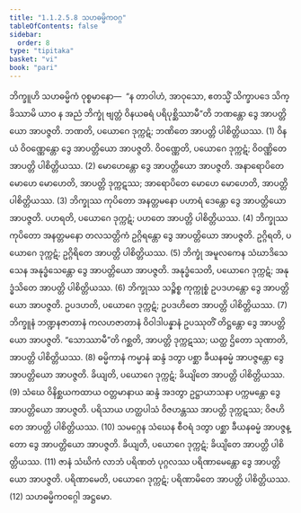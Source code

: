 ```yaml
---
title: "1.1.2.5.8 သဟဓမ္မိကဝဂ္ဂ"
tableOfContents: false
sidebar:
  order: 8
type: "tipitaka"
basket: "vi"
book: "pari"
---
```



<DynamicBreadcrumb />

<Division number="172" book="pari" e="ch" v="5" p="69">

<Paragraph number="462" book="pari">
ဘိက္ခူဟိ သဟဓမ္မိကံ ဝုစ္စမာနော—  “န တာဝါဟံ, အာဝုသော, ဧတသ္မိံ သိက္ခာပဒေ သိက္ခိဿာမိ ယာဝ န အညံ ဘိက္ခုံ ဗျတ္တံ ဝိနယဓရံ ပရိပုစ္ဆိဿာမီ”တိ ဘဏန္တော ဒွေ အာပတ္တိယော အာပဇ္ဇတိ. ဘဏတိ, ပယောဂေ ဒုက္ကဋံ; ဘဏိတေ အာပတ္တိ ပါစိတ္တိယဿ. (1)
</Paragraph>

<Paragraph number="463" book="pari">
ဝိနယံ ဝိဝဏ္ဏေန္တော ဒွေ အာပတ္တိယော အာပဇ္ဇတိ. ဝိဝဏ္ဏေတိ, ပယောဂေ ဒုက္ကဋံ; ဝိဝဏ္ဏိတေ အာပတ္တိ ပါစိတ္တိယဿ. (2)
</Paragraph>

<Paragraph number="464" book="pari">
မောဟေန္တော ဒွေ အာပတ္တိယော အာပဇ္ဇတိ. အနာရောပိတေ မောဟေ မောဟေတိ, အာပတ္တိ ဒုက္ကဋဿ; အာရောပိတေ မောဟေ မောဟေတိ, အာပတ္တိ ပါစိတ္တိယဿ. (3)
</Paragraph>

<Paragraph number="465" book="pari">
ဘိက္ခုဿ ကုပိတော အနတ္တမနော ပဟာရံ ဒေန္တော ဒွေ အာပတ္တိယော အာပဇ္ဇတိ. ပဟရတိ, ပယောဂေ ဒုက္ကဋံ; ပဟတေ အာပတ္တိ ပါစိတ္တိယဿ. (4)
</Paragraph>

<Paragraph number="466" book="pari">
ဘိက္ခုဿ ကုပိတော အနတ္တမနော တလသတ္တိကံ ဥဂ္ဂိရန္တော ဒွေ အာပတ္တိယော အာပဇ္ဇတိ. ဥဂ္ဂိရတိ, ပယောဂေ ဒုက္ကဋံ; ဥဂ္ဂိရိတေ အာပတ္တိ ပါစိတ္တိယဿ. (5)
</Paragraph>

<Paragraph number="467" book="pari">
ဘိက္ခုံ အမူလကေန သံဃာဒိသေသေန အနုဒ္ဓံသေန္တော ဒွေ အာပတ္တိယော အာပဇ္ဇတိ. အနုဒ္ဓံသေတိ, ပယောဂေ ဒုက္ကဋံ; အနုဒ္ဓံသိတေ အာပတ္တိ ပါစိတ္တိယဿ. (6)
</Paragraph>

<Paragraph number="468" book="pari">
ဘိက္ခုဿ သဉ္စိစ္စ ကုက္ကုစ္စံ ဥပဒဟန္တော ဒွေ အာပတ္တိယော အာပဇ္ဇတိ. ဥပဒဟတိ, ပယောဂေ ဒုက္ကဋံ; ဥပဒဟိတေ အာပတ္တိ ပါစိတ္တိယဿ. (7)
</Paragraph>

<Paragraph number="469" book="pari">
ဘိက္ခူနံ ဘဏ္ဍနဇာတာနံ ကလဟဇာတာနံ ဝိဝါဒါပန္နာနံ ဥပဿုတိံ တိဋ္ဌန္တော ဒွေ အာပတ္တိယော အာပဇ္ဇတိ. “သောဿာမီ”တိ ဂစ္ဆတိ, အာပတ္တိ ဒုက္ကဋဿ; ယတ္ထ ဌိတော သုဏာတိ, အာပတ္တိ ပါစိတ္တိယဿ. (8)
</Paragraph>

<Paragraph number="470" book="pari">
ဓမ္မိကာနံ ကမ္မာနံ ဆန္ဒံ ဒတွာ ပစ္ဆာ ခီယနဓမ္မံ အာပဇ္ဇန္တော ဒွေ အာပတ္တိယော အာပဇ္ဇတိ. ခိယျတိ, ပယောဂေ ဒုက္ကဋံ; ခိယျိတေ အာပတ္တိ ပါစိတ္တိယဿ. (9)
</Paragraph>

<Paragraph number="471" book="pari">
သံဃေ ဝိနိစ္ဆယကထာယ ဝတ္တမာနာယ ဆန္ဒံ အဒတွာ ဥဋ္ဌာယာသနာ ပက္ကမန္တော ဒွေ အာပတ္တိယော အာပဇ္ဇတိ. ပရိသာယ ဟတ္ထပါသံ ဝိဇဟန္တဿ အာပတ္တိ ဒုက္ကဋဿ; ဝိဇဟိတေ အာပတ္တိ ပါစိတ္တိယဿ. (10)
</Paragraph>

<Paragraph number="472" book="pari">
သမဂ္ဂေန သံဃေန စီဝရံ ဒတွာ ပစ္ဆာ ခီယနဓမ္မံ အာပဇ္ဇန္တော ဒွေ အာပတ္တိယော အာပဇ္ဇတိ. ခိယျတိ, ပယောဂေ ဒုက္ကဋံ; ခိယျိတေ အာပတ္တိ ပါစိတ္တိယဿ. (11)
</Paragraph>

<Paragraph number="473" book="pari">
ဇာနံ သံဃိကံ လာဘံ ပရိဏတံ ပုဂ္ဂလဿ ပရိဏာမေန္တော ဒွေ အာပတ္တိယော အာပဇ္ဇတိ. ပရိဏာမေတိ, ပယောဂေ ဒုက္ကဋံ; ပရိဏာမိတေ အာပတ္တိ ပါစိတ္တိယဿ. (12)

</Paragraph>
</Division>

<Paragraph number="474" type="center" book="pari">
သဟဓမ္မိကဝဂ္ဂေါ အဋ္ဌမော.
</Paragraph>